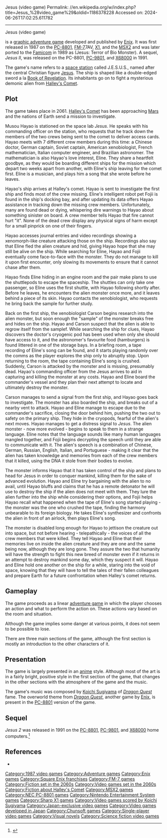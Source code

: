 Jesus (video game)
Permalink: //en.wikipedia.org/w/index.php?title=Jesus_%28video_game%29&oldid=1186378228
Accessed on: 2024-06-26T17:02:25.611782



------
Jesus (video game)
{{Short description|1987 video game}}
{{Refimprove|date=January 2019}}
{{Infobox video game
| title = Jesus
| image = File:Jesus PC-8801 Box Art.jpg
| caption = 
| developer = [[Enix]]
| publisher = Enix
| director = Takanari Suzuki
| producer = Yutaka Takano
| programmer = Takanari Suzuki
| artist = Shintaro Majima
| writer = Koji Miya
| composer = [[Koichi Sugiyama]]
| series = 
| engine = 
| platforms = [[PC-8800 series|PC-8801]], [[FM-7]], [[MSX2]], [[X1 (computer)|X1]], [[Famicom]]
| released = '''PC-8801''' {{vgrelease|JP|April 28, 1987}} '''FM-7''' {{vgrelease|JP|July 1987}} '''MSX2''' {{vgrelease|JP|October 21, 1987}} '''X1''' {{vgrelease|JP|November 1987}} '''Famicom''' {{vgrelease|JP|March 17, 1989}}
| genre = [[Graphic adventure]], [[visual novel]]
| modes = [[Single-player]]
}}

{{nihongo foot|'''''Jesus'''''|ジーザス|Jīzasu}} is a [[graphic adventure game]] developed and published by [[Enix]]. It was first released in 1987 on the [[PC-8800 series|PC-8801]], [[FM-7]]7AV, [[X1 (computer)|X1]], and the [[MSX2]] and was later ported to the [[Nintendo Entertainment System|Famicom]] in 1989 as {{Nihongo foot|'''''Jesus: Kyōfu no Bio Monster'''''|ジーザス：恐怖のバイオ・モンスター}} (Jesus: Terror of Bio Monster). A sequel, ''Jesus II'', was released on the PC-8801, [[PC-9800 series|PC-9801]], and [[X68000]] in 1991.

The game's name refers to a [[space station]] called J.E.S.U.S., named after the central Christian figure [[Jesus]]. The ship is shaped like a double-edged sword a la [[Book of Revelation]]. Its inhabitants go on to fight a mysterious demonic alien from [[Halley's Comet]].

==Plot==
{{plot|date=December 2020}}
The game takes place in 2061. [[Halley's Comet]] has been approaching [[Mars]] and the nations of Earth send a mission to investigate.

Musou Hayao is stationed on the space lab ''Jesus''. He speaks with his commanding officer on the station, who requests that he track down the members of the two crews being sent to the comet to deliver access cards. Hayao meets with 7 different crew members during this time: a Chinese doctor, German captain, Soviet captain, American xenobiologist, French mathematician, Italian computer engineer, and Brazilian astronomer. The mathematician is also Hayao's love interest, Eline. They share a heartfelt goodbye, as they would be boarding different ships for the mission which depart two weeks apart from another, with Eline's ship leaving for the comet first. Eline is a musician, and plays him a song that she wrote before he leaves.

Hayao's ship arrives at Halley's comet. Hayao is sent to investigate the first ship and finds most of the crew missing. Eline's intelligent robot pet Fojii is found in the ship's docking bay, and after updating its data offers Hayao assistance in tracking down the missing crew members. Unfortunately, many are found dead or dying, whispering dire warnings to Hayao about something sinister on board. A crew member tells Hayao that fire cannot hurt "it". None of the dead crew display any physical signs of harm except for a small pinprick on one of their fingers.

Hayao accesses journal entries and video recordings showing a xenomorph-like creature attacking those on the ship. Recordings also say that Eline fled the alien creature and hid, giving Hayao hope that she may still be alive on the ship. While searching for Eline, Hayao and Fojii eventually come face-to-face with the monster. They do not manage to kill it upon first encounter, only slowing its movements to ensure that it cannot chase after them.

Hayao finds Eline hiding in an engine room and the pair make plans to use the shuttlepods to escape the spaceship. The shuttles can only take one passenger, so Eline uses the first shuttle, with Hayao following shortly after. Before he leaves, he encounters the alien monster once more, and it leaves behind a piece of its skin. Hayao contacts the xenobiologist, who requests he bring back the sample for further study.

Back on the first ship, the xenobiologist Carson begins research into the alien monster, but soon enough the "sample" of the monster breaks free and hides on the ship. Hayao and Carson suspect that the alien is able to regrow itself from the samplef. While searching the ship for clues, Hayao discovers the doctor's cryogenic pod has been used when only she should have access to it, and the astronomer's favourite food (hamburgers) is found littered in one of the storage bays. In a briefing room, a tape recording of Eline's song can be found, and it starts playing randomly over the comms as the player explores the ship only to abruptly stop. Upon returning to the room, the tape containing Eline's song is crushed. Suddenly, Carson is attacked by the monster and is missing, presumably dead. Hayao's commanding officer from the Jesus arrives to aid in capturing and killing the monster at any costs. Hayao and Eline board the commander's vessel and they plan their next attempt to locate and ultimately destroy the monster.

Carson manages to send a signal from the first ship, and Hayao goes back to investigate. The monster has also boarded the ship, and breaks out of a nearby vent to attack. Hayao and Eline manage to escape due to the commander's sacrifice, closing the door behind him, pushing the two out to safety on the primary ship. They hide in the cryopods, fearful of the alien's next moves. Hayao manages to get a distress signal to ''Jesus''. The alien monster - now more evolved - begins to speak to them in a strange language. Eline notes that the language sounds like many human languages mangled together, and Fojii begins decrypting the speech until they are able to communicate with it. The alien's speech is a combination of Chinese, German, Russian, English, Italian, and Portuguese - making it clear that the alien has taken knowledge and memories from each of the crew members that it killed, using the DNA it stole from their bodies to evolve.

The monster informs Hayao that it has taken control of the ship and plans to head for Jesus in order to conquer mankind, killing them for the sake of advanced evolution. Hayao and Eline try bargaining with the alien to no avail, until Hayao bluffs and claims that he has a remote detonator he will use to destroy the ship if the alien does not meet with them. They lure the alien further into the ship while considering their options, and Fojii helps Hayao recall what happened when the tape of Eline's song started playing - the monster was the one who crushed the tape, finding the harmony unbearable to its foreign biology. He takes Eline's synthesizer and confronts the alien in front of an airlock, then plays Eline's song. 

The monster is disabled long enough for Hayao to jettison the creature out into space, but not before hearing - telepathically - the voices of all the crew members that were killed. They tell Hayao and Eline that their memories live on inside the alien creature and they are one and the same being now, although they are long gone. They assure the two that humanity will have the strength to fight this new breed of monster even if it returns in an attempt to destroy mankind some day, which they suspect it will. Hayao and Eline hold one another on the ship for a while, staring into the void of space, knowing that they will have to tell the tales of their fallen colleagues and prepare Earth for a future confrontation when Halley's comet returns.

==Gameplay==
The game proceeds as a linear [[adventure game]] in which the player chooses an action and what to perform the action on. These actions vary based on the room and situation.

Although the game implies some danger at various points, it does not seem to be possible to lose.

There are three main sections of the game, although the first section is mostly an introduction to the other characters of it.

==Presentation==
The game is largely presented in an [[anime]] style. Although most of the art is in a fairly bright, positive style in the first section of the game, that changes in the other sections with the atmosphere of the game and the music.

The game's music was composed by [[Koichi Sugiyama]] of ''[[Dragon Quest]]'' fame. The overworld theme from ''[[Dragon Quest (video game)|Dragon Quest]]'', another game by [[Enix]], is present in the [[PC-8801]] version of the game.

== Sequel ==
''Jesus 2'' was released in 1991 on the [[PC-8801]], [[PC-9801]], and [[X68000]] home computers.<ref>{{Moby game|id=/jesus-ii}}</ref>

==References==
{{reflist}}

* {{Moby game|id=/jesus-kyfu-no-bio-monster}}
{{DEFAULTSORT:Jesus (1987 video game)}}
[[Category:1987 video games]]
[[Category:Adventure games]]
[[Category:Enix games]]
[[Category:Square Enix franchises]]
[[Category:FM-7 games]]
[[Category:Fiction set in the 2060s]]
[[Category:Video games set in the 2060s]]
[[Category:Fiction about Halley's Comet]]
[[Category:MSX2 games]]
[[Category:NEC PC-8801 games]]
[[Category:Nintendo Entertainment System games]]
[[Category:Sharp X1 games]]
[[Category:Video games scored by Koichi Sugiyama]]
[[Category:Japan-exclusive video games]]
[[Category:Video games developed in Japan]]
[[Category:Chunsoft games]]
[[Category:Single-player video games]]
[[Category:Visual novels]]
[[Category:Science fiction video games]]
